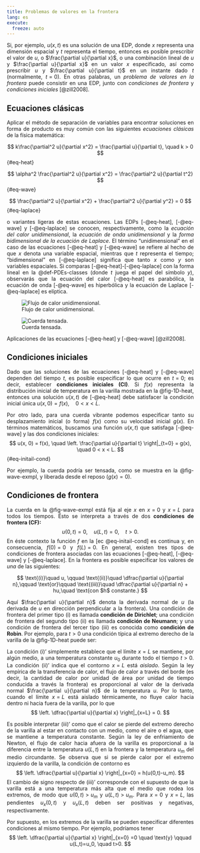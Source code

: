 ```yaml
---
title: Problemas de valores en la frontera
lang: es
execute: 
  freeze: auto
---
```

::: {style="text-align: justify"}
Si, por ejemplo, $u(x, t)$ es una solución de una EDP, donde $x$ representa una dimensión espacial y $t$ representa el tiempo, entonces es posible prescribir el valor de $u$, o $\frac{\partial u}{\partial x}$, o una combinación lineal de $u$ y $\frac{\partial u}{\partial x}$ en un valor $x$ especificado, así como prescribir $u$ y $\frac{\partial u}{\partial t}$ en un instante dado $t$ (normalmente, $t=0$). En otras palabras, un *problema de valores en la frontera* puede consistir en una EDP, junto con *condiciones de frontera* y *condiciones iniciales* [@zill2008].

## Ecuaciones clásicas 
Aplicar el método de separación de variables para encontrar soluciones en forma de producto es muy común con las siguientes *ecuaciones clásicas* de la física matemática:  

$$  
k\frac{\partial^2 u}{\partial x^2} = \frac{\partial u}{\partial t}, \quad k > 0  
$$ {#eq-heat}

$$  
\alpha^2 \frac{\partial^2 u}{\partial x^2} = \frac{\partial^2 u}{\partial t^2}  
$$ {#eq-wave} 

$$  
\frac{\partial^2 u}{\partial x^2} + \frac{\partial^2 u}{\partial y^2} = 0  
$$ {#eq-laplace} 

o variantes ligeras de estas ecuaciones. Las EDPs [-@eq-heat], [-@eq-wave] y [-@eq-laplace] se conocen, respectivamente, como la *ecuación del calor unidimensional*, la *ecuación de onda unidimensional* y la *forma bidimensional de la ecuación de Laplace*. El término "unidimensional" en el caso de las ecuaciones [-@eq-heat] y [-@eq-wave] se refiere al hecho de que $x$ denota una variable espacial, mientras que $t$ representa el tiempo; "bidimensional" en [-@eq-laplace] significa que tanto $x$ como $y$ son variables espaciales. Si comparas [-@eq-heat]-[-@eq-laplace] con la forma lineal en la @def-PDEs-classes (donde $t$ juega el papel del símbolo $y$), observarás que la ecuación del calor [-@eq-heat] es parabólica, la ecuación de onda [-@eq-wave] es hiperbólica y la ecuación de Laplace [-@eq-laplace] es elíptica.

::: {#fig-examples-eqs layout-ncol=2}

![Flujo de calor unidimensional.](images/cross-section.png){#fig-1D-heat}

![Cuerda tensada.](images/wave-eq.png){#fig-wave-exmpl }

Aplicaciones de las ecuaciones [-@eq-heat] y [-@eq-wave] [@zill2008].
:::

## Condiciones iniciales
Dado que las soluciones de las ecuaciones [-@eq-heat] y [-@eq-wave] dependen del tiempo $t$, es posible especificar lo que ocurre en $t = 0$; es decir, establecer **condiciones iniciales (CI)**. Si $f(x)$ representa la distribución inicial de temperatura en la varilla mostrada en la @fig-1D-heat, entonces una solución $u(x, t)$ de [-@eq-heat] debe satisfacer la condición inicial única $u(x, 0) = f(x), \quad 0 < x < L$.

Por otro lado, para una cuerda vibrante podemos especificar tanto su desplazamiento inicial (o forma) $f(x)$ como su velocidad inicial $g(x)$. En términos matemáticos, buscamos una función $u(x, t)$ que satisfaga [-@eq-wave] y las dos condiciones iniciales:
$$
u(x, 0) = f(x), \quad \left. \frac{\partial u}{\partial t} \right|_{t=0} = g(x), \quad 0 < x < L.
$$ {#eq-initail-cond}

Por ejemplo, la cuerda podría ser tensada, como se muestra en la @fig-wave-exmpl, y liberada desde el reposo $(g(x)=0)$.

## Condiciones de frontera
La cuerda en la @fig-wave-exmpl está fija al eje $x$ en $x=0$ y $x=L$ para todos los tiempos. Ésto se interpreta a través de dos **condiciones de frontera (CF):**
$$
u(0,t) = 0, \quad u(L,t)=0, \quad t>0.
$$
En éste contexto la función $f$ en la [ec @eq-initail-cond] es continua y, en consecuencia, $f(0)=0$ y $f(L)=0$. En general, existen tres tipos de condiciones de frontera asociadas con las ecuaciones [-@eq-heat], [-@eq-wave] y [-@eq-laplace]. En la frontera es posible especificar los valores de *una* de las siguientes:

$$
\text{(i)}\quad u, \qquad \text{(ii)}\quad \dfrac{\partial u}{\partial n},\qquad \text{or}\qquad \text{(iii)}\quad \dfrac{\partial u}{\partial n} + hu,\quad \text{con $h$ constante.}
$$

Aquí $\frac{\partial u}{\partial n}$ denota la derivada normal de $u$ (la derivada de $u$ en dirección perpendicular a la frontera). Una condición de frontera del primer tipo (i) es llamada **condición de Dirichlet**; una condición de frontera del segundo tipo (ii) es llamada **condición de Neumann**; y una condición de frontera del tercer tipo (iii) es conocida como **condición de Robin**. Por ejemplo, para $t>0$ una condición típica al extremo derecho de la varilla de la @fig-1D-heat puede ser:


\begin{align*}
  \text{(i)}'   &\quad u(L,t) = u_0, \text{  con } u_0 \text{ constante} \\ \\
  \text{(ii)}'  &\quad \left. \dfrac{\partial u}{\partial x} \right|_{x=L} = 0 \\ \\
  \text{(iii)}' &\quad \left. \dfrac{\partial u}{\partial x} \right|_{x=L} = -h(u(L,t)-u_m),\text{  con } h>0 \text{ y } u_m \text{ constantes}
\end{align*}

La condición (i)' simplemente establece que el límite $x=L$ se mantiene, por algún medio, a una temperatura constante $u_0$ durante todo el tiempo $t>0$. La condición (ii)' indica que el contorno $x=L$ está *aislado*. Según la ley empírica de la transferencia de calor, el flujo de calor a través del borde (es decir, la cantidad de calor por unidad de área por unidad de tiempo conducida a través la frontera) es proporcional al valor de la derivada normal $\frac{\partial u}{\partial n}$ de la temperatura $u$. Por lo tanto, cuando el límite $x=L$ está aislado térmicamente, no fluye calor hacia dentro ni hacia fuera de la varilla, por lo que
$$
\left. \dfrac{\partial u}{\partial x} \right|_{x=L} = 0.
$$

Es posible interpretar (iii)' como que el calor se pierde del extremo derecho de la varilla al estar en contacto con un medio, como el aire o el agua, que se mantiene a temperatura constante. Según la ley de enfriamiento de Newton, el flujo de calor hacia afuera de la varilla es proporcional a la diferencia entre la temperatura $u(L, t)$ en la frontera y la temperatura $u_m$ del medio circundante. Se observa que si se pierde calor por el extremo izquierdo de la varilla, la condición de contorno es
$$
\left. \dfrac{\partial u}{\partial x} \right|_{x=0} = h(u(0,t)-u_m).
$$
El cambio de signo respecto de (iii)' corresponde con el supuesto de que la varilla está a una temperatura más alta que el medio que rodea los extremos, de modo que $u(0, t) > u_m$ y $u(L, t) > u_m$. Para $x=0$ y $x=L$, las pendientes $u_x(0, t)$ y $u_x(L, t)$ deben ser positivas y negativas, respectivamente.

Por supuesto, en los extremos de la varilla se pueden especificar diferentes condiciones al mismo tiempo. Por ejemplo, podríamos tener
$$
\left. \dfrac{\partial u}{\partial x} \right|_{x=0} =0 \quad \text{y} \qquad u(L,t)=u_0, \quad t>0.
$$

:::